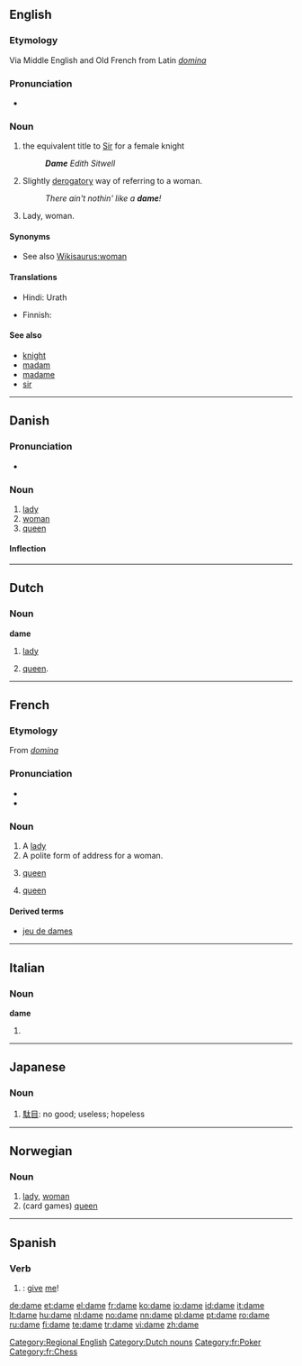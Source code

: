 {{also|Dame}}
==English==

===Etymology===
Via Middle English and Old French from Latin ''[[domina]]''

===Pronunciation===
* {{rhymes|eɪm}}

===Noun===
{{en-noun}}

# {{British}} the equivalent title to [[Sir]] for a female knight
#: '''''Dame''' Edith Sitwell''
# {{informal|South Pacific}} Slightly [[derogatory]] way of referring to a woman.
#: ''There ain't nothin' like a '''dame'''!''
# {{archaic}} Lady, woman.

====Synonyms====
* See also [[Wikisaurus:woman]]

====Translations====
{{trans-top|archaic: lady, woman}}
* Hindi: Urath
{{trans-mid}}
{{trans-bottom}}

{{trans-top|equivalent title to Sir for a female knight}}
{{trans-mid}}
{{trans-bottom}}

{{trans-top|slightly derogatory way of referring to a woman}}
* Finnish: {{t+|fi|daami}}
{{trans-mid}}
{{trans-bottom}}

====See also====
* [[knight]]
* [[madam]]
* [[madame]]
* [[sir]]

[[Category:Regional English]]

----

==Danish==

===Pronunciation===
* {{IPA|/daːmə/|[ˈd̥æːm̩]|lang=da}}

===Noun===
{{da-noun|n|r}}

# [[lady]]
# [[woman]]
# [[queen]] {{card games|lang=da}}

====Inflection====
{{da-noun-infl|n|r}}

----

==Dutch==

===Noun===
'''dame''' {{f}}

# [[lady]]
# {{chess|lang=nl}} [[queen]].

[[Category:Dutch nouns]]

----

==French==

===Etymology===
From {{etyl|la|fr}} ''[[domina]]''

===Pronunciation===
* {{audio|Fr-dame.ogg|audio}}
* {{IPA|[daːm]|lang=fr}}

===Noun===
{{fr-noun|f}}

# A [[lady]]
# A polite form of address for a woman.
# {{chess|lang=fr}} [[queen]]
# {{card games|lang=fr}} [[queen]]

====Derived terms====
* [[jeu de dames]]

[[Category:fr:Poker]]
[[Category:fr:Chess]]
----

==Italian==

===Noun===
'''dame''' {{f}}

# {{plural of|[[dama]]|lang=Italian}}

----

==Japanese==
{{ja-see-also|damena}}

===Noun===
{{ja-noun|r|hira=だめ}}

# [[駄目]]: no good; useless; hopeless

----

==Norwegian==

===Noun===
{{no-noun-c|dam}}

# [[lady]], [[woman]]
# (card games) [[queen]]
----

==Spanish==

===Verb===
{{es-verb-form|dar}}

# {{es-compound of|d|ar|da|me|mood=imp|person=tú|nodot=yes}}: [[give]] [[me]]!

[[de:dame]]
[[et:dame]]
[[el:dame]]
[[fr:dame]]
[[ko:dame]]
[[io:dame]]
[[id:dame]]
[[it:dame]]
[[lt:dame]]
[[hu:dame]]
[[nl:dame]]
[[no:dame]]
[[nn:dame]]
[[pl:dame]]
[[pt:dame]]
[[ro:dame]]
[[ru:dame]]
[[fi:dame]]
[[te:dame]]
[[tr:dame]]
[[vi:dame]]
[[zh:dame]]
